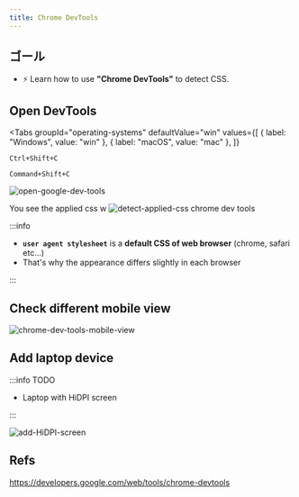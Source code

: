 ```yaml
---
title: Chrome DevTools
---
```



## ゴール

- ⚡ Learn how to use **"Chrome DevTools"** to detect CSS.

## Open DevTools

<Tabs
  groupId="operating-systems"
  defaultValue="win"
  values={[
    { label: "Windows", value: "win" },
    { label: "macOS", value: "mac" },
  ]}
>
<TabItem value="win">

```
Ctrl+Shift+C
```

</TabItem>
<TabItem value="mac">

```
Command+Shift+C
```

</TabItem>
</Tabs>

![open-google-dev-tools](../../img/20200514_115650.gif)

You see the applied css
w
![detect-applied-css chrome dev tools](../../img/2020-05-14-12-09-18.png)

:::info

- **`user agent stylesheet`** is a **default CSS of web browser** (chrome, safari etc...)
- That's why the appearance differs slightly in each browser

:::

## Check different mobile view

![chrome-dev-tools-mobile-view](../../img/20200514_115932.gif)

## Add laptop device

:::info TODO

- Laptop with HiDPI screen

:::

![add-HiDPI-screen](../../img/20200514_120307.gif)

## Refs

https://developers.google.com/web/tools/chrome-devtools
